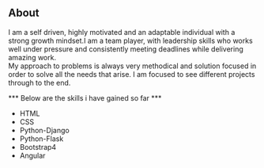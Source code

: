 ## About

I am a self driven, highly motivated and an adaptable individual with a strong
growth mindset.I am a team player, with leadership skills who works well under
pressure and consistently meeting deadlines while delivering amazing work.  
My approach to problems is always very methodical and solution focused in
order to solve all the needs that arise. I am focused to see different projects through to
the end.



*** Below are the skills i have gained so far ***

 * HTML
 * CSS
 * Python-Django
 * Python-Flask
 * Bootstrap4
 * Angular